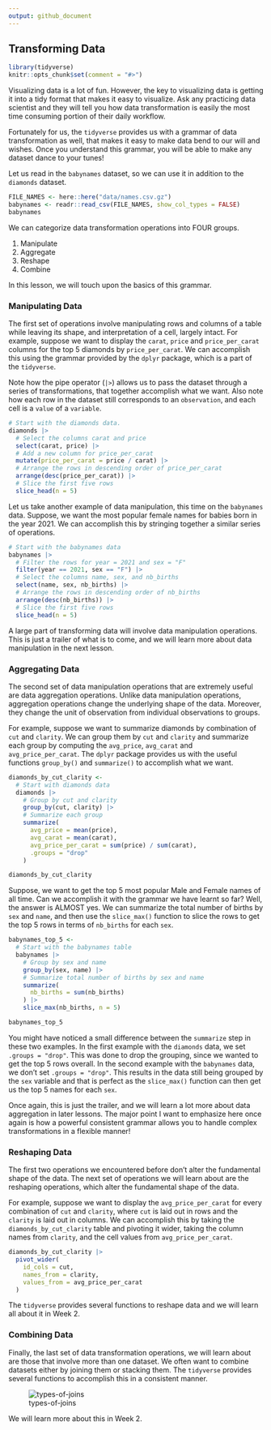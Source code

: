 ```yaml
---
output: github_document
---
```


## Transforming Data

```r
library(tidyverse)
knitr::opts_chunk$set(comment = "#>")
```

Visualizing data is a lot of fun. However, the key to visualizing data is getting it into a tidy format that makes it easy to visualize. Ask any practicing data scientist and they will tell you how data transformation is easily the most time consuming portion of their daily workflow.

Fortunately for us, the `tidyverse` provides us with a grammar of data transformation as well, that makes it easy to make data bend to our will and wishes. Once you understand this grammar, you will be able to make any dataset dance to your tunes!

Let us read in the `babynames` dataset, so we can use it in addition to the `diamonds` dataset.


```r
FILE_NAMES <- here::here("data/names.csv.gz")
babynames <- readr::read_csv(FILE_NAMES, show_col_types = FALSE)
babynames
```

We can categorize data transformation operations into FOUR groups.

1. Manipulate
2. Aggregate
3. Reshape
4. Combine

In this lesson, we will touch upon the basics of this grammar.

### Manipulating Data

The first set of operations involve manipulating rows and columns of a table while leaving its shape, and interpretation of a cell, largely intact. For example, suppose we want to display the `carat`, `price` and `price_per_carat` columns for the top 5 diamonds by `price_per_carat`. We can accomplish this using the grammar provided by the `dplyr` package, which is a part of the `tidyverse`.

Note how the pipe operator (`|>`) allows us to pass the dataset through a series of transformations, that together accomplish what we want. Also note how each row in the dataset still corresponds to an `observation`, and each cell is a `value` of a `variable`.


```r
# Start with the diamonds data.
diamonds |> 
  # Select the columns carat and price
  select(carat, price) |> 
  # Add a new column for price_per_carat
  mutate(price_per_carat = price / carat) |> 
  # Arrange the rows in descending order of price_per_carat
  arrange(desc(price_per_carat)) |> 
  # Slice the first five rows
  slice_head(n = 5)
```

Let us take another example of data manipulation, this time on the `babynames` data. Suppose, we want the most popular female names for babies born in the year 2021. We can accomplish this by stringing together a similar series of operations.

```r
# Start with the babynames data
babynames |> 
  # Filter the rows for year = 2021 and sex = "F"
  filter(year == 2021, sex == "F") |> 
  # Select the columns name, sex, and nb_births
  select(name, sex, nb_births) |> 
  # Arrange the rows in descending order of nb_births
  arrange(desc(nb_births)) |> 
  # Slice the first five rows
  slice_head(n = 5)
```
A large part of transforming data will involve data manipulation operations. This is just a trailer of what is to come, and we will learn more about data manipulation in the next lesson.

### Aggregating Data

The second set of data manipulation operations that are extremely useful are data aggregation operations. Unlike data manipulation operations, aggregation operations change the underlying shape of the data. Moreover, they change the unit of observation from individual observations to groups.

For example, suppose we want to summarize diamonds by combination of `cut` and `clarity`. We can group them by `cut` and `clarity` and summarize each group by computing the `avg_price`, `avg_carat` and `avg_price_per_carat`. The `dplyr` package provides us with the useful functions `group_by()` and `summarize()` to accomplish what we want.  

```r
diamonds_by_cut_clarity <- 
  # Start with diamonds data
  diamonds |> 
    # Group by cut and clarity
    group_by(cut, clarity) |> 
    # Summarize each group
    summarize(
      avg_price = mean(price),
      avg_carat = mean(carat),
      avg_price_per_carat = sum(price) / sum(carat),
      .groups = "drop"
    )

diamonds_by_cut_clarity
```

Suppose, we want to get the top 5 most popular Male and Female names of all time. Can we accomplish it with the grammar we have learnt so far? Well, the answer is ALMOST yes. We can summarize the total number of births by `sex` and `name`, and then use the `slice_max()` function to slice the rows to get the top 5 rows in terms of `nb_births` for each `sex`.

```r
babynames_top_5 <- 
  # Start with the babynames table
  babynames |> 
    # Group by sex and name
    group_by(sex, name) |> 
    # Summarize total number of births by sex and name
    summarize(
      nb_births = sum(nb_births)
    ) |> 
    slice_max(nb_births, n = 5)

babynames_top_5
```

You might have noticed a small difference between the `summarize` step in these two examples. In the first example with the `diamonds` data, we set `.groups = "drop"`. This was done to drop the grouping, since we wanted to get the top 5 rows overall. In the second example with the `babynames` data, we don't set `.groups = "drop"`. This results in the data still being grouped by the `sex` variable and that is perfect as the `slice_max()` function can then get us the top 5 names for each `sex`.

Once again, this is just the trailer, and we will learn a lot more about data aggregation in later lessons. The major point I want to emphasize here once again is how a powerful consistent grammar allows you to handle complex transformations in a flexible manner!


### Reshaping Data

The first two operations we encountered before don't alter the fundamental shape of the data. The next set of operations we will learn about are the reshaping operations, which alter the fundamental shape of the data.

For example, suppose we want to display the `avg_price_per_carat` for every combination of `cut` and `clarity`, where `cut` is laid out in rows and the `clarity` is laid out in columns. We can accomplish this by taking the `diamonds_by_cut_clarity` table and pivoting it wider, taking the column names from `clarity`, and the cell values from `avg_price_per_carat`.

```r
diamonds_by_cut_clarity |> 
  pivot_wider(
    id_cols = cut,
    names_from = clarity,
    values_from = avg_price_per_carat
  )
```

The `tidyverse` provides several functions to reshape data and we will learn all about it in Week 2.

### Combining Data

Finally, the last set of data transformation operations, we will learn about are those that involve more than one dataset. We often want to combine datasets either by joining them or stacking them. The `tidyverse` provides several functions to accomplish this in a consistent manner.

![types-of-joins](https://dataschool.com/assets/images/how-to-teach-people-sql/sqlJoins/sqlJoins_7.png)

We will learn more about this in Week 2.


